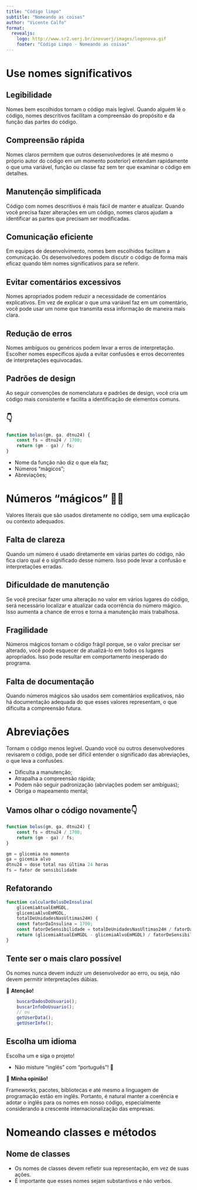 ```yaml
---
title: "Código limpo"
subtitle: "Nomeando as coisas"
author: "Vicente Calfo"
format:
  revealjs:
    logo: http://www.sr2.uerj.br/inovuerj/images/logonova.gif
    footer: "Código Limpo - Nomeando as coisas"
---
```


# Use nomes significativos

## Legibilidade

Nomes bem escolhidos tornam o código mais legível. Quando alguém lê o código, nomes descritivos facilitam a compreensão do propósito e da função das partes do código.

## Compreensão rápida

Nomes claros permitem que outros desenvolvedores (e até mesmo o próprio autor do código em um momento posterior) entendam rapidamente o que uma variável, função ou classe faz sem ter que examinar o código em detalhes.

## Manutenção simplificada

Código com nomes descritivos é mais fácil de manter e atualizar. Quando você precisa fazer alterações em um código, nomes claros ajudam a identificar as partes que precisam ser modificadas.

## Comunicação eficiente

Em equipes de desenvolvimento, nomes bem escolhidos facilitam a comunicação. Os desenvolvedores podem discutir o código de forma mais eficaz quando têm nomes significativos para se referir.

## Evitar comentários excessivos

Nomes apropriados podem reduzir a necessidade de comentários explicativos. Em vez de explicar o que uma variável faz em um comentário, você pode usar um nome que transmita essa informação de maneira mais clara.

## Redução de erros

Nomes ambíguos ou genéricos podem levar a erros de interpretação. Escolher nomes específicos ajuda a evitar confusões e erros decorrentes de interpretações equivocadas.

## Padrões de design

Ao seguir convenções de nomenclatura e padrões de design, você cria um código mais consistente e facilita a identificação de elementos comuns.

## 👇

```js
function bolus(gm, ga, dtnu24) {
    const fs = dtnu24 / 1700;
    return (gm - ga) / fs;
}
```
- Nome da função não diz o que ela faz;
- Números "mágicos";
- Abreviações;

# Números "mágicos" 🧙‍♂️

Valores literais que são usados diretamente no código, sem uma explicação ou contexto adequados.

## Falta de clareza

Quando um número é usado diretamente em várias partes do código, não fica claro qual é o significado desse número. Isso pode levar a confusão e interpretações erradas.

## Dificuldade de manutenção

Se você precisar fazer uma alteração no valor em vários lugares do código, será necessário localizar e atualizar cada ocorrência do número mágico. Isso aumenta a chance de erros e torna a manutenção mais trabalhosa.

## Fragilidade

Números mágicos tornam o código frágil porque, se o valor precisar ser alterado, você pode esquecer de atualizá-lo em todos os lugares apropriados. Isso pode resultar em comportamento inesperado do programa.

## Falta de documentação

Quando números mágicos são usados sem comentários explicativos, não há documentação adequada do que esses valores representam, o que dificulta a compreensão futura.

# Abreviações

Tornam o código menos legível. Quando você ou outros desenvolvedores revisarem o código, pode ser difícil entender o significado das abreviações, o que leva a confusões.

- Dificulta a manutenção;
- Atrapalha a compreensão rápida;
- Podem não seguir padronização (abrviações podem ser ambíguas);
- Obriga o mapeamento mental;

## Vamos olhar o código novamente👇

```js
function bolus(gm, ga, dtnu24) {
    const fs = dtnu24 / 1700;
    return (gm - ga) / fs;
}
```


```js
gm = glicemia no momento
ga = gicemia alvo
dtnu24 = dose total nas última 24 horas
fs = fator de sensibilidade
```

## Refatorando

```js
function calcularBolusDeInsulina(
    glicemiaAtualEmMGDL,
    glicemiaAlvoEmMGDL,
    totalDeUnidadesNasUltimas24H) {
    const fatorDaInsulina = 1700;
    const fatorDeSensibilidade = totalDeUnidadesNasUltimas24H / fatorDaInsulina;
    return (glicemiaAtualEmMGDL - glicemiaAlvoEmMGDL) / fatorDeSensibilidade;
}
```

## Tente ser o mais claro possível

Os nomes nunca devem induzir um desenvolvedor ao erro, ou seja, não devem permitir interpretações dúbias.

🚨 **Atenção!**

```js
    buscarDadosDoUsuario();
    buscarInfoDoUsuario();
    // ou
    getUserData();
    getUserInfo();
```

## Escolha um idioma

Escolha um e siga o projeto!

- Não misture "inglês" com "português"! 🤢

🥸 **Minha opinião!**

Frameworks, pacotes, bibliotecas e até mesmo a linguagem de programação estão em inglês.
Portanto, é natural manter a coerência e adotar o inglês para os nomes em nosso código, especialmente considerando a crescente internacionalização das empresas.

# Nomeando classes e métodos

## Nome de classes

- Os nomes de classes devem refletir sua representação, em vez de suas ações.
- É importante que esses nomes sejam substantivos e não verbos.